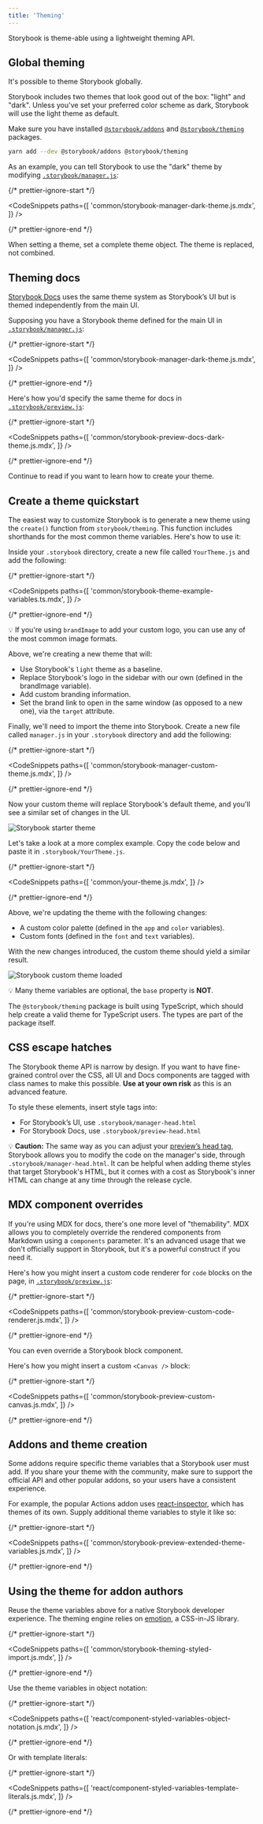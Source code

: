 ```yaml
---
title: 'Theming'
---
```


Storybook is theme-able using a lightweight theming API.

## Global theming

It's possible to theme Storybook globally.

Storybook includes two themes that look good out of the box: "light" and "dark". Unless you've set your preferred color scheme as dark, Storybook will use the light theme as default.

Make sure you have installed [`@storybook/addons`](https://www.npmjs.com/package/@storybook/addons) and [`@storybook/theming`](https://www.npmjs.com/package/@storybook/theming) packages.

```sh
yarn add --dev @storybook/addons @storybook/theming
```

As an example, you can tell Storybook to use the "dark" theme by modifying [`.storybook/manager.js`](./overview.md#configure-story-rendering):

{/* prettier-ignore-start */}

<CodeSnippets
  paths={[
    'common/storybook-manager-dark-theme.js.mdx',
  ]}
/>

{/* prettier-ignore-end */}

When setting a theme, set a complete theme object. The theme is replaced, not combined.

## Theming docs

[Storybook Docs](../writing-docs/introduction.md) uses the same theme system as Storybook’s UI but is themed independently from the main UI.

Supposing you have a Storybook theme defined for the main UI in [`.storybook/manager.js`](./overview.md#configure-story-rendering):

{/* prettier-ignore-start */}

<CodeSnippets
  paths={[
    'common/storybook-manager-dark-theme.js.mdx',
  ]}
/>

{/* prettier-ignore-end */}

Here's how you'd specify the same theme for docs in [`.storybook/preview.js`](./overview.md#configure-story-rendering):

{/* prettier-ignore-start */}

<CodeSnippets
  paths={[
    'common/storybook-preview-docs-dark-theme.js.mdx',
  ]}
/>

{/* prettier-ignore-end */}

Continue to read if you want to learn how to create your theme.

## Create a theme quickstart

The easiest way to customize Storybook is to generate a new theme using the `create()` function from `storybook/theming`. This function includes shorthands for the most common theme variables. Here's how to use it:

Inside your `.storybook` directory, create a new file called `YourTheme.js` and add the following:

{/* prettier-ignore-start */}

<CodeSnippets
  paths={[
    'common/storybook-theme-example-variables.ts.mdx',
  ]}
/>

{/* prettier-ignore-end */}

<div class="aside">
💡 If you're using <code>brandImage</code> to add your custom logo, you can use any of the most common image formats.
</div>

Above, we're creating a new theme that will:

- Use Storybook's `light` theme as a baseline.
- Replace Storybook's logo in the sidebar with our own (defined in the brandImage variable).
- Add custom branding information.
- Set the brand link to open in the same window (as opposed to a new one), via the `target` attribute.

Finally, we'll need to import the theme into Storybook. Create a new file called `manager.js` in your `.storybook` directory and add the following:

{/* prettier-ignore-start */}

<CodeSnippets
  paths={[
    'common/storybook-manager-custom-theme.js.mdx',
  ]}
/>

{/* prettier-ignore-end */}

Now your custom theme will replace Storybook's default theme, and you'll see a similar set of changes in the UI.

![Storybook starter theme](./storybook-starter-custom-theme.png)

Let's take a look at a more complex example. Copy the code below and paste it in `.storybook/YourTheme.js`.

{/* prettier-ignore-start */}

<CodeSnippets
  paths={[
    'common/your-theme.js.mdx',
  ]}
/>

{/* prettier-ignore-end */}

Above, we're updating the theme with the following changes:

- A custom color palette (defined in the `app` and `color` variables).
- Custom fonts (defined in the `font` and `text` variables).

With the new changes introduced, the custom theme should yield a similar result.

![Storybook custom theme loaded](./storybook-custom-theme.png)

<div class="aside">
💡 Many theme variables are optional, the <code>base</code> property is <strong>NOT</strong>.
</div>

The `@storybook/theming` package is built using TypeScript, which should help create a valid theme for TypeScript users. The types are part of the package itself.

## CSS escape hatches

The Storybook theme API is narrow by design. If you want to have fine-grained control over the CSS, all UI and Docs components are tagged with class names to make this possible. **Use at your own risk** as this is an advanced feature.

To style these elements, insert style tags into:

- For Storybook’s UI, use `.storybook/manager-head.html`
- For Storybook Docs, use `.storybook/preview-head.html`

<div class="aside">

💡 <strong>Caution:</strong> The same way as you can adjust your [preview’s head tag](../configure/story-rendering.md#adding-to-head), Storybook allows you to modify the code on the manager's side, through <code>.storybook/manager-head.html</code>. It can be helpful when adding theme styles that target Storybook's HTML, but it comes with a cost as Storybook's inner HTML can change at any time through the release cycle.

</div>

## MDX component overrides

If you're using MDX for docs, there's one more level of "themability". MDX allows you to completely override the rendered components from Markdown using a `components` parameter. It's an advanced usage that we don't officially support in Storybook, but it's a powerful construct if you need it.

Here's how you might insert a custom code renderer for `code` blocks on the page, in [`.storybook/preview.js`](./overview.md#configure-story-rendering):

{/* prettier-ignore-start */}

<CodeSnippets
  paths={[
    'common/storybook-preview-custom-code-renderer.js.mdx',
  ]}
/>

{/* prettier-ignore-end */}

You can even override a Storybook block component.

Here's how you might insert a custom `<Canvas />` block:

{/* prettier-ignore-start */}

<CodeSnippets
  paths={[
    'common/storybook-preview-custom-canvas.js.mdx',
  ]}
/>

{/* prettier-ignore-end */}

## Addons and theme creation

Some addons require specific theme variables that a Storybook user must add. If you share your theme with the community, make sure to support the official API and other popular addons, so your users have a consistent experience.

For example, the popular Actions addon uses [react-inspector](https://github.com/xyc/react-inspector/blob/master/src/styles/themes/chromeLight.js), which has themes of its own. Supply additional theme variables to style it like so:

{/* prettier-ignore-start */}

<CodeSnippets
  paths={[
    'common/storybook-preview-extended-theme-variables.js.mdx',
  ]}
/>

{/* prettier-ignore-end */}

## Using the theme for addon authors

Reuse the theme variables above for a native Storybook developer experience. The theming engine relies on [emotion](https://emotion.sh/), a CSS-in-JS library.

{/* prettier-ignore-start */}

<CodeSnippets
  paths={[
    'common/storybook-theming-styled-import.js.mdx',
  ]}
/>

{/* prettier-ignore-end */}

Use the theme variables in object notation:

{/* prettier-ignore-start */}

<CodeSnippets
  paths={[
    'react/component-styled-variables-object-notation.js.mdx',
  ]}
/>

{/* prettier-ignore-end */}

Or with template literals:

{/* prettier-ignore-start */}

<CodeSnippets
  paths={[
    'react/component-styled-variables-template-literals.js.mdx',
  ]}
/>

{/* prettier-ignore-end */}
